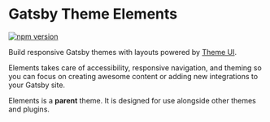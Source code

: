 
# Gatsby Theme Elements

[![npm version](https://badge.fury.io/js/gatsby-theme-elements.svg)](https://badge.fury.io/js/gatsby-theme-elements)

Build responsive Gatsby themes with layouts powered by [Theme UI](https://theme-ui.com/).

Elements takes care of accessibility, responsive navigation, and theming so you can focus on creating awesome content or adding new integrations to your Gatsby site.

Elements is a **parent** theme. It is designed for use alongside other themes
and plugins.

<PageLink path="/getting-started" label="Get Started" home />
